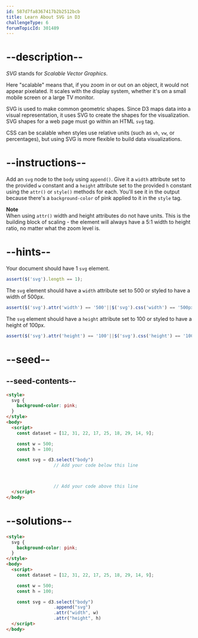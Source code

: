```yaml
---
id: 587d7fa8367417b2b2512bcb
title: Learn About SVG in D3
challengeType: 6
forumTopicId: 301489
---
```


# --description--

<dfn>SVG</dfn> stands for <dfn>Scalable Vector Graphics</dfn>.

Here "scalable" means that, if you zoom in or out on an object, it would not appear pixelated. It scales with the display system, whether it's on a small mobile screen or a large TV monitor.

SVG is used to make common geometric shapes. Since D3 maps data into a visual representation, it uses SVG to create the shapes for the visualization. SVG shapes for a web page must go within an HTML `svg` tag.

CSS can be scalable when styles use relative units (such as `vh`, `vw`, or percentages), but using SVG is more flexible to build data visualizations.

# --instructions--

Add an `svg` node to the `body` using `append()`. Give it a `width` attribute set to the provided `w` constant and a `height` attribute set to the provided `h` constant using the `attr()` or `style()` methods for each. You'll see it in the output because there's a `background-color` of pink applied to it in the `style` tag.

**Note**  
When using `attr()` width and height attributes do not have units. This is the building block of scaling - the element will always have a 5:1 width to height ratio, no matter what the zoom level is.

# --hints--

Your document should have 1 `svg` element.

```js
assert($('svg').length == 1);
```

The `svg` element should have a `width` attribute set to 500 or styled to have a width of 500px.

```js
assert($('svg').attr('width') == '500'||$('svg').css('width') == '500px');
```

The `svg` element should have a `height` attribute set to 100 or styled to have a height of 100px.

```js
assert($('svg').attr('height') == '100'||$('svg').css('height') == '100px');
```

# --seed--

## --seed-contents--

```html
<style>
  svg {
    background-color: pink;
  }
</style>
<body>
  <script>
    const dataset = [12, 31, 22, 17, 25, 18, 29, 14, 9];

    const w = 500;
    const h = 100;

    const svg = d3.select("body")
                  // Add your code below this line



                  // Add your code above this line
  </script>
</body>
```

# --solutions--

```html
<style>
  svg {
    background-color: pink;
  }
</style>
<body>
  <script>
    const dataset = [12, 31, 22, 17, 25, 18, 29, 14, 9];

    const w = 500;
    const h = 100;

    const svg = d3.select("body")
                  .append("svg")
                  .attr("width", w)
                  .attr("height", h)
  </script>
</body>
```
